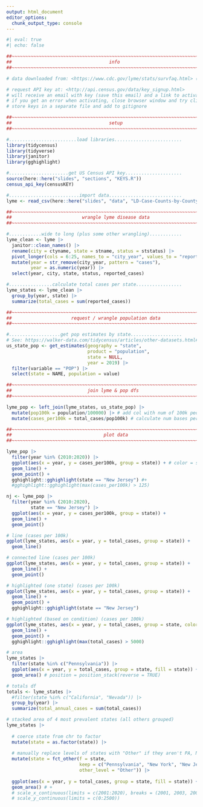 ```yaml
---
output: html_document
editor_options: 
  chunk_output_type: console
---
```


```r
#| eval: true
#| echo: false

##~~~~~~~~~~~~~~~~~~~~~~~~~~~~~~~~~~~~~~~~~~~~~~~~~~~~~~~~~~~~~~~~~~~~~~~~~~~~~~
##                                    info                                  ----
##~~~~~~~~~~~~~~~~~~~~~~~~~~~~~~~~~~~~~~~~~~~~~~~~~~~~~~~~~~~~~~~~~~~~~~~~~~~~~~

# data downloaded from: <https://www.cdc.gov/lyme/stats/survfaq.html> (found via <https://www.epa.gov/climate-indicators/health-society>; also see <https://wonder.cdc.gov/nndss/nndss_weekly_tables_menu.asp>)

# request API key at: <http://api.census.gov/data/key_signup.html>
# will receive an email with key (save this email) and a link to activate key
# if you get an error when activating, close browser window and try clicking link again
# store keys in a separate file and add to gitignore

##~~~~~~~~~~~~~~~~~~~~~~~~~~~~~~~~~~~~~~~~~~~~~~~~~~~~~~~~~~~~~~~~~~~~~~~~~~~~~~
##                                    setup                                 ----
##~~~~~~~~~~~~~~~~~~~~~~~~~~~~~~~~~~~~~~~~~~~~~~~~~~~~~~~~~~~~~~~~~~~~~~~~~~~~~~

#.........................load libraries.........................
library(tidycensus)
library(tidyverse)
library(janitor)
library(gghighlight)

#......................get US Census API key.....................
source(here::here("slides", "sections", "KEYS.R"))
census_api_key(censusKEY)

#..........................import data...........................
lyme <- read_csv(here::here("slides", "data", "LD-Case-Counts-by-County-01-20.csv"))

##~~~~~~~~~~~~~~~~~~~~~~~~~~~~~~~~~~~~~~~~~~~~~~~~~~~~~~~~~~~~~~~~~~~~~~~~~~~~~~
##                          wrangle lyme disease data                       ----
##~~~~~~~~~~~~~~~~~~~~~~~~~~~~~~~~~~~~~~~~~~~~~~~~~~~~~~~~~~~~~~~~~~~~~~~~~~~~~~

#............wide to long (plus some other wrangling)............
lyme_clean <- lyme |> 
  janitor::clean_names() |> 
  rename(city = ctyname, state = stname, status = ststatus) |> 
  pivot_longer(cols = 6:25, names_to = "city_year", values_to = "reported_cases") |> 
  mutate(year = str_remove(city_year, pattern = "cases"),
         year = as.numeric(year)) |> 
  select(year, city, state, status, reported_cases)

#................calculate total cases per state.................
lyme_states <- lyme_clean |> 
  group_by(year, state) |> 
  summarize(total_cases = sum(reported_cases)) 

##~~~~~~~~~~~~~~~~~~~~~~~~~~~~~~~~~~~~~~~~~~~~~~~~~~~~~~~~~~~~~~~~~~~~~~~~~~~~~~
##                      request / wrangle population data                   ----
##~~~~~~~~~~~~~~~~~~~~~~~~~~~~~~~~~~~~~~~~~~~~~~~~~~~~~~~~~~~~~~~~~~~~~~~~~~~~~~

#...................get pop estimates by state...................
# See: https://walker-data.com/tidycensus/articles/other-datasets.html#:~:text=Population%20estimates%20are%20available%20in,%22%20%2C%20and%20%22characteristics%22%20.
us_state_pop <- get_estimates(geography = "state", 
                              product = "population",
                              state = NULL, 
                              year = 2019) |> 
  filter(variable == "POP") |> 
  select(state = NAME, population = value) 

##~~~~~~~~~~~~~~~~~~~~~~~~~~~~~~~~~~~~~~~~~~~~~~~~~~~~~~~~~~~~~~~~~~~~~~~~~~~~~~
##                            join lyme & pop dfs                           ----
##~~~~~~~~~~~~~~~~~~~~~~~~~~~~~~~~~~~~~~~~~~~~~~~~~~~~~~~~~~~~~~~~~~~~~~~~~~~~~~

lyme_pop <- left_join(lyme_states, us_state_pop) |>  
  mutate(pop100k = population/100000) |> # add col with num of 100k people per state
  mutate(cases_per100k = total_cases/pop100k) # calculate num bases per 100k people

##~~~~~~~~~~~~~~~~~~~~~~~~~~~~~~~~~~~~~~~~~~~~~~~~~~~~~~~~~~~~~~~~~~~~~~~~~~~~~~
##                                  plot data                               ----
##~~~~~~~~~~~~~~~~~~~~~~~~~~~~~~~~~~~~~~~~~~~~~~~~~~~~~~~~~~~~~~~~~~~~~~~~~~~~~~

lyme_pop |> 
  filter(year %in% (2010:2020)) |> 
  ggplot(aes(x = year, y = cases_per100k, group = state)) + # color = state
  geom_line() + 
  geom_point() +
  gghighlight::gghighlight(state == "New Jersey") #+
  #gghighlight::gghighlight(max(cases_per100k) > 125)

nj <- lyme_pop |> 
  filter(year %in% (2010:2020),
         state == "New Jersey") |> 
  ggplot(aes(x = year, y = cases_per100k, group = state)) +
  geom_line() +
  geom_point()
```

```r
# line (cases per 100k)
ggplot(lyme_states, aes(x = year, y = total_cases, group = state)) + 
  geom_line()

# connected line (cases per 100k)
ggplot(lyme_states, aes(x = year, y = total_cases, group = state)) +
  geom_line() +
  geom_point()

# highlighted (one state) (cases per 100k)
ggplot(lyme_states, aes(x = year, y = total_cases, group = state)) +
  geom_line() +
  geom_point() +
  gghighlight::gghighlight(state == "New Jersey") 

# highlighted (based on condition) (cases per 100k)
ggplot(lyme_states, aes(x = year, y = total_cases, group = state, color = state)) +
  geom_line() +
  geom_point() +
  gghighlight::gghighlight(max(total_cases) > 5000) 

# area 
lyme_states |> 
  filter(state %in% c("Pennsylvania")) |> 
  ggplot(aes(x = year, y = total_cases, group = state, fill = state)) +
  geom_area() # position = position_stack(reverse = TRUE) 

# totals df
totals <- lyme_states |>
  #filter(state %in% c("California", "Nevada")) |> 
  group_by(year) |>
  summarize(total_annual_cases = sum(total_cases))

# stacked area of 4 most prevalent states (all others grouped)
lyme_states |> 
  
  # coerce state from chr to factor
  mutate(state = as.factor(state)) |> 
  
  # manually replace levels of states with "Other" if they aren't PA, NY, NJ, MA
  mutate(state = fct_other(f = state,
                           keep = c("Pennsylvania", "New York", "New Jersey", "Massachusetts"),
                           other_level = "Other")) |> 
  
  ggplot(aes(x = year, y = total_cases, group = state, fill = state)) +
  geom_area() # +
  # scale_x_continuous(limits = c(2001:2020), breaks = (2001, 2003, 2005, 2007, 2009, 2011, 2013, 2015, 2017, 2019))
  # scale_y_continuous(limits = c(0:2500))
  

```


